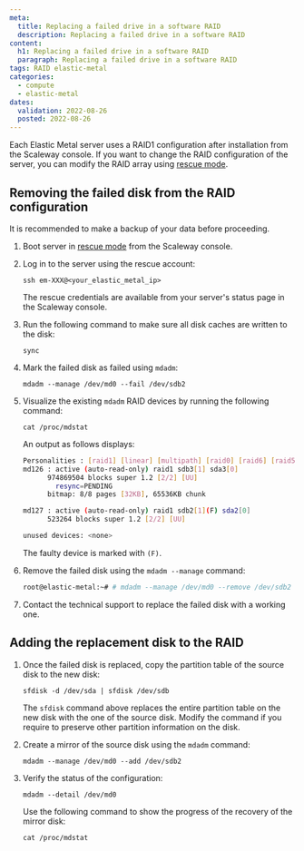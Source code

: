 ```yaml
---
meta:
  title: Replacing a failed drive in a software RAID
  description: Replacing a failed drive in a software RAID
content:
  h1: Replacing a failed drive in a software RAID
  paragraph: Replacing a failed drive in a software RAID
tags: RAID elastic-metal
categories:
  - compute
  - elastic-metal
dates:
  validation: 2022-08-26
  posted: 2022-08-26
---
```


Each Elastic Metal server uses a RAID1 configuration after installation from the Scaleway console. If you want to change the RAID configuration of the server, you can modify the RAID array using [rescue mode](/compute/elastic-metal/how-to/use-rescue-mode/).

## Removing the failed disk from the RAID configuration

<Message type="tip">

It is recommended to make a backup of your data before proceeding.

</Message>

1. Boot server in [rescue mode](/compute/elastic-metal/how-to/use-rescue-mode/) from the Scaleway console.
2. Log in to the server using the rescue account:

    ```
    ssh em-XXX@<your_elastic_metal_ip>
    ```

    <Message type="tip">

    The rescue credentials are available from your server's status page in the Scaleway console.

    </Message>
2. Run the following command to make sure all disk caches are written to the disk:

    ```
    sync
    ```
3. Mark the failed disk as failed using `mdadm`:

    ```
    mdadm --manage /dev/md0 --fail /dev/sdb2
    ```
4. Visualize the existing `mdadm` RAID devices by running the following command:

    ```
    cat /proc/mdstat
    ```

    An output as follows displays:

    ```sh
    Personalities : [raid1] [linear] [multipath] [raid0] [raid6] [raid5] [raid4] [raid10]
    md126 : active (auto-read-only) raid1 sdb3[1] sda3[0]
          974869504 blocks super 1.2 [2/2] [UU]
            resync=PENDING
          bitmap: 8/8 pages [32KB], 65536KB chunk

    md127 : active (auto-read-only) raid1 sdb2[1](F) sda2[0]
          523264 blocks super 1.2 [2/2] [UU]

    unused devices: <none>
    ```

    The faulty device is marked with `(F)`.
5. Remove the failed disk using the `mdadm --manage` command: 

    ```sh
    root@elastic-metal:~# # mdadm --manage /dev/md0 --remove /dev/sdb2
    ```
6. Contact the technical support to replace the failed disk with a working one. 

## Adding the replacement disk to the RAID

1. Once the failed disk is replaced, copy the partition table of the source disk to the new disk:

    ```
    sfdisk -d /dev/sda | sfdisk /dev/sdb
    ```

    <Message type="important">

    The `sfdisk` command above replaces the entire partition table on the new disk with the one of the source disk. Modify the command if you require to preserve other partition information on the disk.

    </Message>
2. Create a mirror of the source disk using the `mdadm` command:

    ```
    mdadm --manage /dev/md0 --add /dev/sdb2
    ```
3. Verify the status of the configuration: 

    ```
    mdadm --detail /dev/md0
    ```

    <Message type="tip">

    Use the following command to show the progress of the recovery of the mirror disk:
    ```
    cat /proc/mdstat
    ```

    </Message>